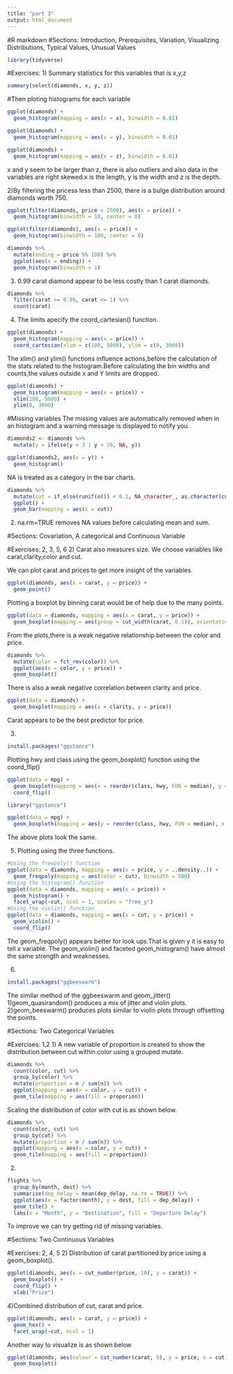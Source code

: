 ```yaml
---
title: "part 3"
output: html_document
---
```



#R markdown
#Sections: Introduction, Prerequisites, Variation, Visualizing Distributions, Typical Values, Unusual Values
```r
library(tidyverse)
```

#Exercises:
1) Summary statistics for this variables that is x,y,z
```r
summary(select(diamonds, x, y, z))
```
#Then ploting histograms for each variable
```r
ggplot(diamonds) +
  geom_histogram(mapping = aes(x = x), binwidth = 0.01)

ggplot(diamonds) +
  geom_histogram(mapping = aes(x = y), binwidth = 0.01)

ggplot(diamonds) +
  geom_histogram(mapping = aes(x = z), binwidth = 0.01)
```

x and y seem to be larger than z, there is also outliers and also data in the variables are right skewed.x is the length, y is the width and z is the depth.

2)By filtering the pricess less than 2500, there is a bulge distribution around diamonds worth 750.
```r
ggplot(filter(diamonds, price < 2500), aes(x = price)) +
  geom_histogram(binwidth = 10, center = 0)

ggplot(filter(diamonds), aes(x = price)) +
  geom_histogram(binwidth = 100, center = 0)
```

```r
diamonds %>%
  mutate(ending = price %% 100) %>%
  ggplot(aes(x = ending)) +
  geom_histogram(binwidth = 1)
```

3)
0.99 carat diamond appear to be less costly than 1 carat diamonds.
```r
diamonds %>%
  filter(carat >= 0.99, carat <= 1) %>%
  count(carat)
```

4) The limits apecify the coord_cartesian() function.
```r
ggplot(diamonds) +
  geom_histogram(mapping = aes(x = price)) +
  coord_cartesian(xlim = c(100, 5000), ylim = c(0, 3000))
```

The xlim() and ylim() functions influence actions,before the calculation of the stats related to the histogram.Before calculating the bin widths and counts,the values outside x and Y limits are dropped.
```r
ggplot(diamonds) +
  geom_histogram(mapping = aes(x = price)) +
  xlim(100, 5000) +
  ylim(0, 3000)
```

#Missing variables
The missing values are automatically removed when in an histogram and a warning message is displayed to notify you.
```r
diamonds2 <- diamonds %>%
  mutate(y = ifelse(y < 3 | y > 20, NA, y))

ggplot(diamonds2, aes(x = y)) +
  geom_histogram()
```

NA is treated as a category in the bar charts.
```r
diamonds %>%
  mutate(cut = if_else(runif(n()) < 0.1, NA_character_, as.character(cut))) %>%
  ggplot() +
  geom_bar(mapping = aes(x = cut))
```

2) na.rm=TRUE removes NA values before calculating mean and sum.

#Sections: Covariation, A categorical and Continuous Variable

#Exercises: 2, 3, 5, 6
2) Carat also measures size. We choose variables like carat,clarity,color and cut.

We can plot carat and prices to get more insight of the variables.
```r
ggplot(diamonds, aes(x = carat, y = price)) +
  geom_point()
```

Plotting a boxplot by binning carat would be of help due to the many points.
```r
ggplot(data = diamonds, mapping = aes(x = carat, y = price)) +
  geom_boxplot(mapping = aes(group = cut_width(carat, 0.1)), orientation = "x")
```

From the plots,there is a weak negative relationship between the color and price.
```r
diamonds %>%
  mutate(color = fct_rev(color)) %>%
  ggplot(aes(x = color, y = price)) +
  geom_boxplot()
```

There is also a weak negative correlation between clarity and price.
```r
ggplot(data = diamonds) +
  geom_boxplot(mapping = aes(x = clarity, y = price))
```
Carat appears to be the best predictor for price.

3) 
```r
install.packages("ggstance")
```

Plotting hwy and class using the geom_boxplot() function using the coord_flip()
```r
ggplot(data = mpg) +
  geom_boxplot(mapping = aes(x = reorder(class, hwy, FUN = median), y = hwy)) +
  coord_flip()

library("ggstance")

ggplot(data = mpg) +
  geom_boxploth(mapping = aes(y = reorder(class, hwy, FUN = median), x = hwy))
```
The above plots look the same.

5) Plotting using the three functions.
```r
#Using the frewpoly() function
ggplot(data = diamonds, mapping = aes(x = price, y = ..density..)) +
  geom_freqpoly(mapping = aes(color = cut), binwidth = 500)
#Using the histogram() function
ggplot(data = diamonds, mapping = aes(x = price)) +
  geom_histogram() +
  facet_wrap(~cut, ncol = 1, scales = "free_y")
#Using the violin() function
ggplot(data = diamonds, mapping = aes(x = cut, y = price)) +
  geom_violin() +
  coord_flip()

```
The geom_freqpoly() appears better for look ups.That is given y it is easy to tell x variable.
The geom_violin() and faceted geom_histogram() have almost the same strength and weaknesses.

6)
```r
install.packages("ggbeeswarm")
```
The similar method of the ggbeeswarm and geom_jitter()
  1)geom_quasirandom() produces a mix of jitter and violin plots.
  2)geom_beeswarm() produces plots similar to violin plots through offsetting the points.
  
#Sections: Two Categorical Variables

#Exercises: 1,2
1) A new variable of proportion is created to show the distribution between cut within color using a grouped mutate.
```r
diamonds %>%
  count(color, cut) %>%
  group_by(color) %>%
  mutate(proportion = n / sum(n)) %>%
  ggplot(mapping = aes(x = color, y = cut)) +
  geom_tile(mapping = aes(fill = proporion))
```

Scaling the distribution of color with cut is as shown below.
```r
diamonds %>%
  count(color, cut) %>%
  group_by(cut) %>%
  mutate(proportion = n / sum(n)) %>%
  ggplot(mapping = aes(x = color, y = cut)) +
  geom_tile(mapping = aes(fill = proportion))
```
2)
```r
flights %>%
  group_by(month, dest) %>%
  summarise(dep_delay = mean(dep_delay, na.rm = TRUE)) %>%
  ggplot(aes(x = factor(month), y = dest, fill = dep_delay)) +
  geom_tile() +
  labs(x = "Month", y = "Destination", fill = "Departure Delay")
```
To improve we can try getting rid of missing variables.


#Sections: Two Continuous Variables

#Exercises: 2, 4, 5
2)  Distribution of carat partitioned by price using a geom_boxplot().
```r
ggplot(diamonds, aes(x = cut_number(price, 10), y = carat)) +
  geom_boxplot() +
  coord_flip() +
  xlab("Price")
```

4)Combined distribution of cut, carat and price.
```r
ggplot(diamonds, aes(x = carat, y = price)) +
  geom_hex() +
  facet_wrap(~cut, ncol = 1)
```

Another way to visualize is as shown below
```r
ggplot(diamonds, aes(colour = cut_number(carat, 5), y = price, x = cut)) +
  geom_boxplot()
```